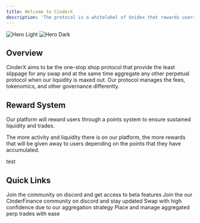 ```yaml
---
title: Welcome to CinderX
description: 'The protocol is a whitelabel of Unidex that rewards users via our point system. The more user activity there is in our platform, the more points you can earn.'
---
```


<img
  className="block dark:hidden"
  src="/images/home-featured-image.png"
  alt="Hero Light"
/>
<img
  className="hidden dark:block"
  src="/images/home-featured-image.png"
  alt="Hero Dark"
/>

## Overview

CinderX aims to be the one-stop shop protocol that provide the least slippage for any swap and at the same time aggregate any other perpetual protocol when our liquidity is maxed out. Our protocol manages the fees, tokenomics, and other governance differently.

## Reward System

Our platform will reward users through a points system to ensure sustained liquidity and trades. 

The more activity and liquidity there is on our platform, the more rewards that will be given away to users depending on the points that they have accumulated.

<note> test
</note> 


## Quick Links

<CardGroup cols={2}>
  <Card
    title="CinderX Twitter"
    icon="Twitter"
    href="https://twitter.com/Cinder_Finance "
  >
    Join the community on discord and get access to beta features
  </Card>
  <Card
    title="CinderX Discord"
    icon="Discord"
    href="https://discord.gg/unidex"
  >
    Join the our CinderFinance community on discord and stay updated
  </Card>
  <Card
    title="Swap App"
    icon="money-bill-wheat"
    href="https://app.CinderX.exchange/"
  >
    Swap with high confidence due to our aggregation strategy
  </Card>
  <Card
    title="Perps Trading"
    icon="chart-line"
    href="https://leverage.unidex.exchange/"
  >
    Place and manage aggregated perp trades with ease
  </Card>
</CardGroup>
